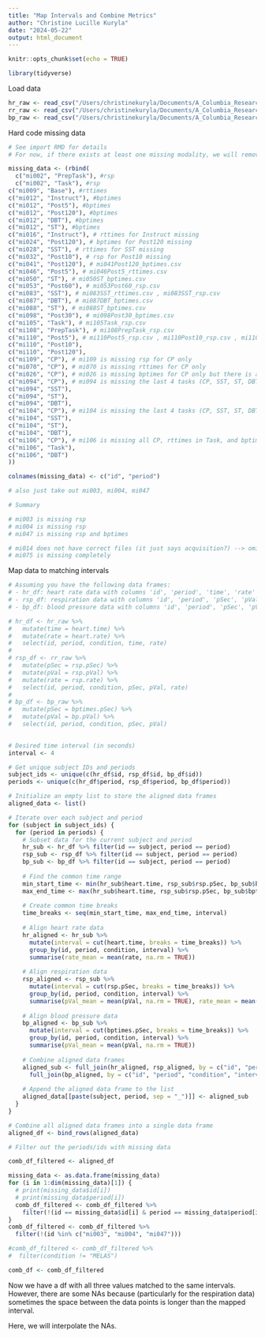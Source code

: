 ```yaml
---
title: "Map Intervals and Combine Metrics"
author: "Christine Lucille Kuryla"
date: "2024-05-22"
output: html_document
---
```


```r
knitr::opts_chunk$set(echo = TRUE)

library(tidyverse)
```

Load data

```r

hr_raw <- read_csv("/Users/christinekuryla/Documents/A_Columbia_Research/MiSBIE/misbie/data/raw_data_110_202404/hr_raw_108.csv")
rr_raw <- read_csv("/Users/christinekuryla/Documents/A_Columbia_Research/MiSBIE/misbie/data/raw_data_110_202404/rr_raw_105.csv")
bp_raw <- read_csv("/Users/christinekuryla/Documents/A_Columbia_Research/MiSBIE/misbie/data/raw_data_110_202404/bp_raw_107.csv")

```

Hard code missing data

```r

# See import RMD for details
# For now, if there exists at least one missing modality, we will remove that id/period combo.

missing_data <- (rbind(
  c("mi002", "PrepTask"), #rsp 
  c("mi002", "Task"), #rsp
c("mi009", "Base"), #rttimes
c("mi012", "Instruct"), #bptimes
c("mi012", "Post5"), #bptimes
c("mi012", "Post120"), #bptimes
c("mi012", "DBT"), #bptimes
c("mi012", "ST"), #bptimes
c("mi016", "Instruct"), # rttimes for Instruct missing
c("mi024", "Post120"), # bptimes for Post120 missing
c("mi028", "SST"), # rttimes for SST missing
c("mi032", "Post10"), # rsp for Post10 missing
c("mi041", "Post120"), # mi041Post120_bptimes.csv 
c("mi046", "Post5"), # mi046Post5_rttimes.csv 
c("mi050", "ST"), # mi050ST_bptimes.csv 
c("mi053", "Post60"), # mi053Post60_rsp.csv 
c("mi083", "SST"), # mi083SST_rttimes.csv , mi083SST_rsp.csv 
c("mi087", "DBT"), # mi087DBT_bptimes.csv 
c("mi088", "ST"), # mi088ST_bptimes.csv 
c("mi098", "Post30"), # mi098Post30_bptimes.csv 
c("mi105", "Task"), # mi105Task_rsp.csv 
c("mi108", "PrepTask"), # mi108PrepTask_rsp.csv 
c("mi110", "Post5"), # mi110Post5_rsp.csv , mi110Post10_rsp.csv , mi110Post120_bptimes.csv 
c("mi110", "Post10"),
c("mi110", "Post120"),
c("mi109", "CP"), # mi109 is missing rsp for CP only
c("mi070", "CP"), # mi070 is missing rttimes for CP only
c("mi026", "CP"), # mi026 is missing bptimes for CP only but there is another file mi026CP.2.bi --> check what this means
c("mi094", "CP"), # mi094 is missing the last 4 tasks (CP, SST, ST, DBT)
c("mi094", "SST"),
c("mi094", "ST"),
c("mi094", "DBT"),
c("mi104", "CP"), # mi104 is missing the last 4 tasks (CP, SST, ST, DBT)
c("mi104", "SST"),
c("mi104", "ST"),
c("mi104", "DBT"),
c("mi106", "CP"), # mi106 is missing all CP, rttimes in Task, and bptimes in DBT
c("mi106", "Task"),
c("mi106", "DBT")
))

colnames(missing_data) <- c("id", "period")

# also just take out mi003, mi004, mi047

# Summary

# mi003 is missing rsp
# mi004 is missing rsp
# mi047 is missing rsp and bptimes

# mi014 does not have correct files (it just says acquisition?) --> omitted
# mi075 is missing completely


```

Map data to matching intervals

```r

# Assuming you have the following data frames:
# - hr_df: heart rate data with columns 'id', 'period', 'time', 'rate'
# - rsp_df: respiration data with columns 'id', 'period', 'pSec', 'pVal', 'rate'
# - bp_df: blood pressure data with columns 'id', 'period', 'pSec', 'pVal'

# hr_df <- hr_raw %>%
#   mutate(time = heart.time) %>%
#   mutate(rate = heart.rate) %>%
#   select(id, period, condition, time, rate)
# 
# rsp_df <- rr_raw %>% 
#   mutate(pSec = rsp.pSec) %>% 
#   mutate(pVal = rsp.pVal) %>% 
#   mutate(rate = rsp.rate) %>% 
#   select(id, period, condition, pSec, pVal, rate)
# 
# bp_df <- bp_raw %>% 
#   mutate(pSec = bptimes.pSec) %>% 
#   mutate(pVal = bp.pVal) %>% 
#   select(id, period, condition, pSec, pVal)
  

# Desired time interval (in seconds)
interval <- 4

# Get unique subject IDs and periods
subject_ids <- unique(c(hr_df$id, rsp_df$id, bp_df$id))
periods <- unique(c(hr_df$period, rsp_df$period, bp_df$period))

# Initialize an empty list to store the aligned data frames
aligned_data <- list()

# Iterate over each subject and period
for (subject in subject_ids) {
  for (period in periods) {
    # Subset data for the current subject and period
    hr_sub <- hr_df %>% filter(id == subject, period == period)
    rsp_sub <- rsp_df %>% filter(id == subject, period == period)
    bp_sub <- bp_df %>% filter(id == subject, period == period)
    
    # Find the common time range
    min_start_time <- min(hr_sub$heart.time, rsp_sub$rsp.pSec, bp_sub$bptimes.pSec, na.rm = TRUE)
    max_end_time <- max(hr_sub$heart.time, rsp_sub$rsp.pSec, bp_sub$bptimes.pSec, na.rm = TRUE)
    
    # Create common time breaks
    time_breaks <- seq(min_start_time, max_end_time, interval)
    
    # Align heart rate data
    hr_aligned <- hr_sub %>%
      mutate(interval = cut(heart.time, breaks = time_breaks)) %>%
      group_by(id, period, condition, interval) %>%
      summarise(rate_mean = mean(rate, na.rm = TRUE))
    
    # Align respiration data
    rsp_aligned <- rsp_sub %>%
      mutate(interval = cut(rsp.pSec, breaks = time_breaks)) %>%
      group_by(id, period, condition, interval) %>%
      summarise(pVal_mean = mean(pVal, na.rm = TRUE), rate_mean = mean(rate, na.rm = TRUE))
    
    # Align blood pressure data
    bp_aligned <- bp_sub %>%
      mutate(interval = cut(bptimes.pSec, breaks = time_breaks)) %>%
      group_by(id, period, condition, interval) %>%
      summarise(pVal_mean = mean(pVal, na.rm = TRUE))
    
    # Combine aligned data frames
    aligned_sub <- full_join(hr_aligned, rsp_aligned, by = c("id", "period", "condition", "interval")) %>%
      full_join(bp_aligned, by = c("id", "period", "condition", "interval"))
    
    # Append the aligned data frame to the list
    aligned_data[[paste(subject, period, sep = "_")]] <- aligned_sub
  }
}

# Combine all aligned data frames into a single data frame
aligned_df <- bind_rows(aligned_data)

# Filter out the periods/ids with missing data

comb_df_filtered <- aligned_df 

missing_data <- as.data.frame(missing_data)
for (i in 1:dim(missing_data)[1]) {
  # print(missing_data$id[i])
  # print(missing_data$period[i])
  comb_df_filtered <- comb_df_filtered %>% 
    filter(!(id == missing_data$id[i] & period == missing_data$period[i]))
}
comb_df_filtered <- comb_df_filtered %>% 
  filter(!(id %in% c("mi003", "mi004", "mi047")))

#comb_df_filtered <- comb_df_filtered %>% 
#  filter(condition != "MELAS")

comb_df <- comb_df_filtered

```

Now we have a df with all three values matched to the same intervals. However, there are some NAs because (particularly for the respiration data) sometimes the space between the data points is longer than the mapped interval. 

Here, we will interpolate the NAs.

```r



```

